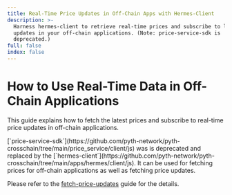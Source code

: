 ```yaml
---
title: Real-Time Price Updates in Off-Chain Apps with Hermes-Client
description: >-
  Harness hermes-client to retrieve real-time prices and subscribe to live
  updates in your off-chain applications. (Note: price-service-sdk is
  deprecated.)
full: false
index: false
---
```


# How to Use Real-Time Data in Off-Chain Applications

This guide explains how to fetch the latest prices and subscribe to real-time price updates in off-chain applications.

<Callout variant="info" icon="💡">
  [`price-service-sdk`](https://github.com/pyth-network/pyth-crosschain/tree/main/price_service/client/js) was is deprecated and replaced by the [`hermes-client`](https://github.com/pyth-network/pyth-crosschain/tree/main/apps/hermes/client/js).
  It can be used for fetching prices for off-chain applications as well as fetching price updates.

Please refer to the [fetch-price-updates](../fetch-price-updates) guide for the details.

</Callout>
